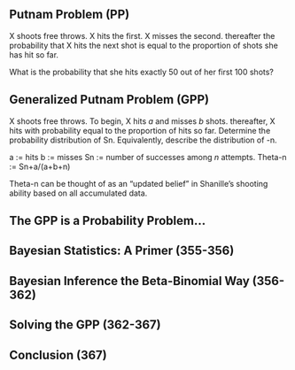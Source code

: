 ## Putnam Problem (PP)

X shoots free throws.
X hits the first.
X misses the second.
thereafter
the probability that X hits the next shot
is equal to the proportion of shots she
has hit so far.

What is the probability that she hits exactly
50 out of her first 100 shots?

## Generalized Putnam Problem (GPP)

X shoots free throws.
To begin, X hits _a_ and misses _b_ shots.
thereafter,
X hits with probability equal to the proportion
of hits so far.
Determine the probability distribution of Sn.
Equivalently, describe the distribution of \Theta-n.

a        := hits
b        := misses
Sn       := number of successes among _n_ attempts.
Theta-n  := Sn+a/(a+b+n)

Theta-n can be thought of as an "updated belief" in Shanille's
shooting ability based on all accumulated data.

## The GPP is a Probability Problem...

## Bayesian Statistics: A Primer (355-356)
## Bayesian Inference the Beta-Binomial Way (356-362)
## Solving the GPP (362-367)
## Conclusion (367)